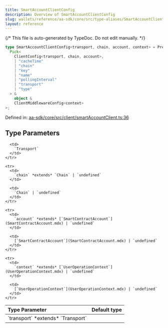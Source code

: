 ```yaml
---
title: SmartAccountClientConfig
description: Overview of SmartAccountClientConfig
slug: wallets/reference/aa-sdk/core/src/type-aliases/SmartAccountClientConfig
layout: reference
---
```


{/* This file is auto-generated by TypeDoc. Do not edit manually. */}

```ts
type SmartAccountClientConfig<transport, chain, account, context> = Prettify<
  Pick<
    ClientConfig<transport, chain, account>,
    | "cacheTime"
    | "chain"
    | "key"
    | "name"
    | "pollingInterval"
    | "transport"
    | "type"
  > &
    object &
    ClientMiddlewareConfig<context>
>;
```

Defined in: [aa-sdk/core/src/client/smartAccountClient.ts:36](https://github.com/alchemyplatform/aa-sdk/blob/9df5be8c23af4e472bcb503c17766b16da0ad87d/aa-sdk/core/src/client/smartAccountClient.ts#L36)

## Type Parameters

<table>
  <thead>
    <tr>
      <th align="left">Type Parameter</th>
      <th align="left">Default type</th>
    </tr>
  </thead>

  <tbody>
    <tr>
      <td>
        `transport` *extends* `Transport`
      </td>

      <td>
        `Transport`
      </td>
    </tr>

    <tr>
      <td>
        `chain` *extends* `Chain` | `undefined`
      </td>

      <td>
        `Chain` | `undefined`
      </td>
    </tr>

    <tr>
      <td>
        `account` *extends* [`SmartContractAccount`](SmartContractAccount.mdx) | `undefined`
      </td>

      <td>
        [`SmartContractAccount`](SmartContractAccount.mdx) | `undefined`
      </td>
    </tr>

    <tr>
      <td>
        `context` *extends* [`UserOperationContext`](UserOperationContext.mdx) | `undefined`
      </td>

      <td>
        [`UserOperationContext`](UserOperationContext.mdx) | `undefined`
      </td>
    </tr>

  </tbody>
</table>
